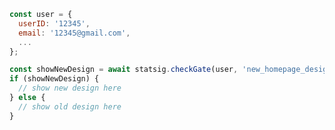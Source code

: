 ```jsx
const user = {
  userID: '12345',
  email: '12345@gmail.com',
  ...
};

const showNewDesign = await statsig.checkGate(user, 'new_homepage_design');
if (showNewDesign) {
  // show new design here
} else {
  // show old design here
}
```
